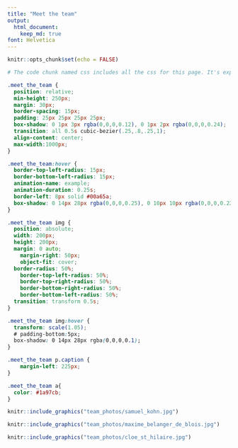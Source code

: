 ```yaml
---
title: "Meet the team"
output: 
  html_document:
    keep_md: true
font: Helvetica
---
```


```r
knitr::opts_chunk$set(echo = FALSE)

# The code chunk named css includes all the css for this page. It's exported to all the SUS app, so everything in that css chunk should be starting by '.meet_the_team', so that it's applied only in the content of this script. 'meet_the_team' is the name of the divs' class used here. Every other code chunk which is the presentation for each individual team member should be preceded by '<div class="meet_the_team">' and ended with '</div>' to indicate that every code chunk is a new div, with the 'meet_the_team' css class taken. 

```

```css

.meet_the_team {
  position: relative;
  min-height: 250px;
  margin: 30px;
  border-spacing: 15px;
  padding: 25px 25px 25px 25px;
  box-shadow: 0 1px 3px rgba(0,0,0,0.12), 0 1px 2px rgba(0,0,0,0.24);
  transition: all 0.5s cubic-bezier(.25,.8,.25,1);
  align-content: center;
  max-width:1000px;
}

.meet_the_team:hover {
  border-top-left-radius: 15px;
  border-bottom-left-radius: 15px;
  animation-name: example;
  animation-duration: 0.25s;
  border-left: 8px solid #00a65a;
  box-shadow: 0 14px 28px rgba(0,0,0,0.25), 0 10px 10px rgba(0,0,0,0.22);
}

.meet_the_team img {
  position: absolute;
  width: 200px;
  height: 200px;
  margin: 0 auto;
    margin-right: 50px;
    object-fit: cover;
  border-radius: 50%;
    border-top-left-radius: 50%;
    border-top-right-radius: 50%;
    border-bottom-right-radius: 50%;
    border-bottom-left-radius: 50%;
  transition: transform 0.5s;
}

.meet_the_team img:hover {
  transform: scale(1.05);
  # padding-bottom:5px;
  box-shadow: 0 14px 28px rgba(0,0,0,0.1);
}

.meet_the_team p.caption {
    margin-left: 225px;
}

.meet_the_team a{
  color: #1a97cb;
}


```

<div class="meet_the_team">
```r

knitr::include_graphics("team_photos/samuel_kohn.jpg")

```
</div>

<div class="meet_the_team">
```r

knitr::include_graphics("team_photos/maxime_belanger_de_blois.jpg")

```
</div>

<div class="meet_the_team">
```r

knitr::include_graphics("team_photos/cloe_st_hilaire.jpg")

```
</div>
